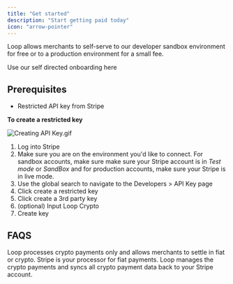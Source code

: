 ```yaml
---
title: "Get started"
description: "Start getting paid today"
icon: "arrow-pointer"
---
```


Loop allows merchants to self-serve to our developer sandbox environment for free or to a production environment for a small fee.

<Card title="Set yourself up now" icon="sparkles" href="http://www.start.loopcrypto.xyz" cta="Take me there">
  Use our self directed onboarding here
</Card>

## Prerequisites

- Restricted API key from Stripe

**To create a restricted key**

![Creating API Key.gif](/images/CreatingAPIKey.gif)

1. Log into Stripe
2. Make sure you are on the environment you'd like to connect. For sandbox accounts, make sure make sure your Stripe account is in _Test mode_ or _SandBox_ and for production accounts, make sure your Stripe is in live mode.
3. Use the global search to navigate to the Developers \> API Key page
4. Click create a restricted key
5. Click create a 3rd party key
6. (optional) Input Loop Crypto
7. Create key

## FAQS

<Accordion title="Does Loop support accepting fiat payments?">
  Loop processes crypto payments only and allows merchants to settle in fiat or crypto. Stripe is your processor for fiat payments. Loop manages the crypto payments and syncs all crypto payment data back to your Stripe account.

  ## 
</Accordion>